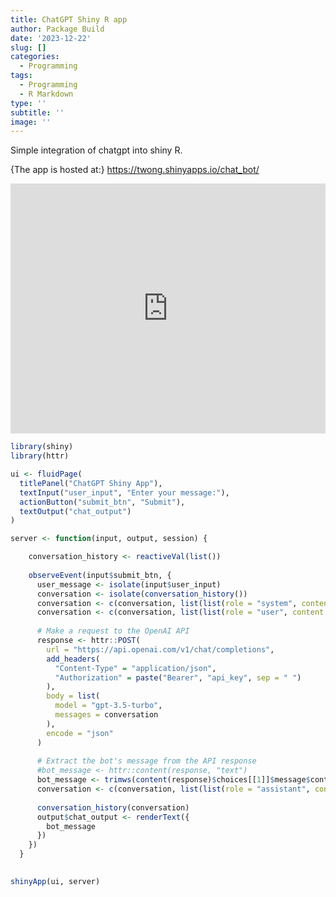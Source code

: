 ```yaml
---
title: ChatGPT Shiny R app
author: Package Build
date: '2023-12-22'
slug: []
categories:
  - Programming
tags:
  - Programming
  - R Markdown
type: ''
subtitle: ''
image: ''
---
```


Simple integration of chatgpt into shiny R.

{The app is hosted at:} <https://twong.shinyapps.io/chat_bot/>



<iframe height="400" width="100%" frameborder="no" 

src="https://twong.shinyapps.io/chat_bot/">

</iframe>


```r
library(shiny)
library(httr)

ui <- fluidPage(
  titlePanel("ChatGPT Shiny App"),
  textInput("user_input", "Enter your message:"),
  actionButton("submit_btn", "Submit"),
  textOutput("chat_output")
)

server <- function(input, output, session) {

    conversation_history <- reactiveVal(list())
    
    observeEvent(input$submit_btn, {
      user_message <- isolate(input$user_input)
      conversation <- isolate(conversation_history())
      conversation <- c(conversation, list(list(role = "system", content = "You:")))
      conversation <- c(conversation, list(list(role = "user", content = user_message)))
      
      # Make a request to the OpenAI API
      response <- httr::POST(
        url = "https://api.openai.com/v1/chat/completions",
        add_headers(
          "Content-Type" = "application/json",
          "Authorization" = paste("Bearer", "api_key", sep = " ")
        ),
        body = list(
          model = "gpt-3.5-turbo",
          messages = conversation
        ),
        encode = "json"
      )
      
      # Extract the bot's message from the API response
      #bot_message <- httr::content(response, "text")
      bot_message <- trimws(content(response)$choices[[1]]$message$content)
      conversation <- c(conversation, list(list(role = "assistant", content = bot_message)))
      
      conversation_history(conversation)
      output$chat_output <- renderText({
        bot_message
      })
    })
  }
  

shinyApp(ui, server)
```
